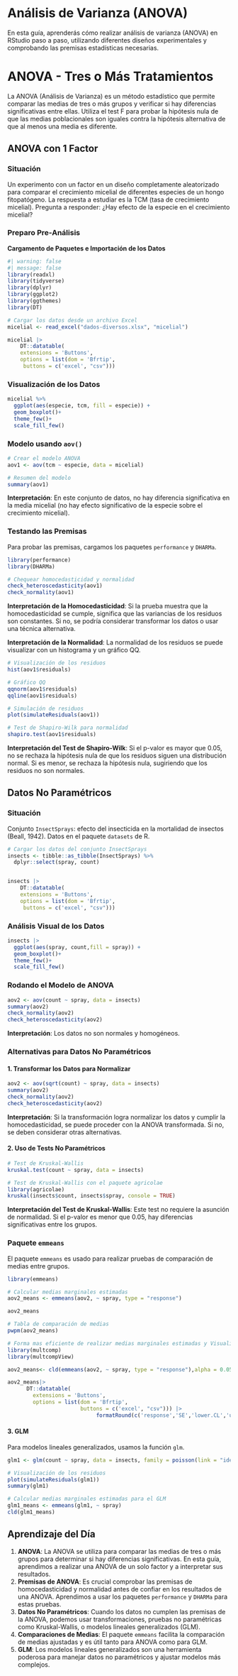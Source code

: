 #  Análisis de Varianza (ANOVA) 

En esta guía, aprenderás cómo realizar análisis de varianza (ANOVA) en RStudio paso a paso, utilizando diferentes diseños experimentales y comprobando las premisas estadísticas necesarias.

# ANOVA - Tres o Más Tratamientos

La ANOVA (Análisis de Varianza) es un método estadístico que permite comparar las medias de tres o más grupos y verificar si hay diferencias significativas entre ellas. Utiliza el test F para probar la hipótesis nula de que las medias poblacionales son iguales contra la hipótesis alternativa de que al menos una media es diferente.

## ANOVA con 1 Factor

### Situación

Un experimento con un factor en un diseño completamente aleatorizado para comparar el crecimiento micelial de diferentes especies de un hongo fitopatógeno. La respuesta a estudiar es la TCM (tasa de crecimiento micelial). Pregunta a responder: ¿Hay efecto de la especie en el crecimiento micelial?

### Preparo Pre-Análisis

**Cargamento de Paquetes e Importación de los Datos**

```r
#| warning: false
#| message: false
library(readxl)
library(tidyverse)
library(dplyr)
library(ggplot2)
library(ggthemes)
library(DT)

```


```r
# Cargar los datos desde un archivo Excel
micelial <- read_excel("dados-diversos.xlsx", "micelial")

micelial |> 
    DT::datatable(
    extensions = 'Buttons', 
    options = list(dom = 'Bfrtip', 
     buttons = c('excel', "csv")))
```

### Visualización de los Datos

```r
micelial %>%
  ggplot(aes(especie, tcm, fill = especie)) +
  geom_boxplot()+
  theme_few()+
  scale_fill_few()
```

### Modelo usando `aov()`

```r
# Crear el modelo ANOVA
aov1 <- aov(tcm ~ especie, data = micelial)

# Resumen del modelo
summary(aov1)
```

**Interpretación**: En este conjunto de datos, no hay diferencia significativa en la media micelial (no hay efecto significativo de la especie sobre el crecimiento micelial).

### Testando las Premisas

Para probar las premisas, cargamos los paquetes `performance` y `DHARMa`.

```r
library(performance)
library(DHARMa)

# Chequear homocedasticidad y normalidad
check_heteroscedasticity(aov1)
check_normality(aov1)
```

**Interpretación de la Homocedasticidad**: Si la prueba muestra que la homocedasticidad se cumple, significa que las variancias de los residuos son constantes. Si no, se podría considerar transformar los datos o usar una técnica alternativa.

**Interpretación de la Normalidad**: La normalidad de los residuos se puede visualizar con un histograma y un gráfico QQ.

```r
# Visualización de los residuos
hist(aov1$residuals)

# Gráfico QQ
qqnorm(aov1$residuals)
qqline(aov1$residuals)

# Simulación de residuos
plot(simulateResiduals(aov1))

# Test de Shapiro-Wilk para normalidad
shapiro.test(aov1$residuals)
```

**Interpretación del Test de Shapiro-Wilk**: Si el p-valor es mayor que 0.05, no se rechaza la hipótesis nula de que los residuos siguen una distribución normal. Si es menor, se rechaza la hipótesis nula, sugiriendo que los residuos no son normales.

## Datos No Paramétricos

### Situación

Conjunto `InsectSprays`: efecto del insecticida en la mortalidad de insectos (Beall, 1942). Datos en el paquete `datasets` de R.

```r
# Cargar los datos del conjunto InsectSprays
insects <- tibble::as_tibble(InsectSprays) %>%
  dplyr::select(spray, count)


insects |> 
    DT::datatable(
    extensions = 'Buttons', 
    options = list(dom = 'Bfrtip', 
     buttons = c('excel', "csv")))
```

### Análisis Visual de los Datos

```r
insects |> 
  ggplot(aes(spray, count,fill = spray)) +
  geom_boxplot()+
  theme_few()+
  scale_fill_few()
```

### Rodando el Modelo de ANOVA

```r
aov2 <- aov(count ~ spray, data = insects)
summary(aov2)
check_normality(aov2)
check_heteroscedasticity(aov2)
```

**Interpretación**: Los datos no son normales y homogéneos.

### Alternativas para Datos No Paramétricos

#### 1. Transformar los Datos para Normalizar

```r
aov2 <- aov(sqrt(count) ~ spray, data = insects)
summary(aov2)
check_normality(aov2)
check_heteroscedasticity(aov2)
```

**Interpretación**: Si la transformación logra normalizar los datos y cumplir la homocedasticidad, se puede proceder con la ANOVA transformada. Si no, se deben considerar otras alternativas.

#### 2. Uso de Tests No Paramétricos

```r
# Test de Kruskal-Wallis
kruskal.test(count ~ spray, data = insects)

# Test de Kruskal-Wallis con el paquete agricolae
library(agricolae)
kruskal(insects$count, insects$spray, console = TRUE)
```

**Interpretación del Test de Kruskal-Wallis**: Este test no requiere la asunción de normalidad. Si el p-valor es menor que 0.05, hay diferencias significativas entre los grupos.

### Paquete `emmeans`

El paquete `emmeans` es usado para realizar pruebas de comparación de medias entre grupos.

```r
library(emmeans)

# Calcular medias marginales estimadas
aov2_means <- emmeans(aov2, ~ spray, type = "response")

aov2_means 
```


```r
# Tabla de comparación de medias
pwpm(aov2_means)

```


```r
# Forma mas eficiente de realizar medias marginales estimadas y Visualización de las diferencias entre grupos
library(multcomp)
library(multcompView)

aov2_means<- cld(emmeans(aov2, ~ spray, type = "response"),alpha = 0.05, Letters = LETTERS,reverse=T)

aov2_means|> 
      DT::datatable(
        extensions = 'Buttons', 
        options = list(dom = 'Bfrtip', 
                       buttons = c('excel', "csv"))) |> 
                            formatRound(c('response','SE','lower.CL','upper.CL'), 2)

```

#### 3. GLM

Para modelos lineales generalizados, usamos la función `glm`.

```r
glm1 <- glm(count ~ spray, data = insects, family = poisson(link = "identity"))

# Visualización de los residuos
plot(simulateResiduals(glm1))
summary(glm1)

# Calcular medias marginales estimadas para el GLM
glm1_means <- emmeans(glm1, ~ spray)
cld(glm1_means)
```

## Aprendizaje del Día

1. **ANOVA**: La ANOVA se utiliza para comparar las medias de tres o más grupos para determinar si hay diferencias significativas. En esta guía, aprendimos a realizar una ANOVA de un solo factor y a interpretar sus resultados.
2. **Premisas de ANOVA**: Es crucial comprobar las premisas de homocedasticidad y normalidad antes de confiar en los resultados de una ANOVA. Aprendimos a usar los paquetes `performance` y `DHARMa` para estas pruebas.
3. **Datos No Paramétricos**: Cuando los datos no cumplen las premisas de la ANOVA, podemos usar transformaciones, pruebas no paramétricas como Kruskal-Wallis, o modelos lineales generalizados (GLM).
4. **Comparaciones de Medias**: El paquete `emmeans` facilita la comparación de medias ajustadas y es útil tanto para ANOVA como para GLM.
5. **GLM**: Los modelos lineales generalizados son una herramienta poderosa para manejar datos no paramétricos y ajustar modelos más complejos.

